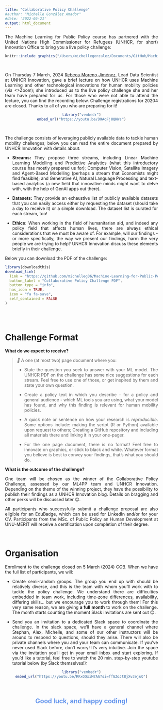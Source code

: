 ```yaml
---
title: "Collaborative Policy Challenge"
#author: "Michelle González Amador"
#date: '2022-09-21'
output: html_document
---
```

<style>
    body {
    text-align: justify}
</style>


The Machine Learning for Public Policy course has partnered with the United Nations High Commissioner for Refugees (UNHCR, for short) Innovation Office to bring you a live policy challenge:

<center>
```r
knitr::include_graphics("/Users/michellegonzalez/Documents/GitHub/Machine-Learning-for-Public-Policy/Images/policy_challenge_banner2.png")
```
</center>

<br>

On Thursday 7 March, 2024 [Rebeca Moreno Jiménez](https://www.weforum.org/people/rebeca-moreno-jimenez/), Lead Data Scientist at UNHCR Innovation, gave a brief lecture on how UNHCR uses Machine Learning and other technological innovations for human mobility policies (via <>Zoom); she introduced us to the live policy challenge she and her team have prepared for us. For those who were not able to attend the lecture, you can find the recording below. Challenge registrations for 20204 are closed. Thanks to all of you who are preparing for it! 

<center>
```r
library("vembedr")
embed_url("https://youtu.be/DOAqFjUQKWs")
```
</center>

<br>

The challenge consists of leveraging publicly available data to tackle human mobility challenges; below you can read the entire document prepared by UNHCR Innovation with details about:

- **Streams:**  They propose three streams, including Linear Machine Learning Modelling and Predictive Analytics (what this introductory course has mostly prepared us for); Computer Vision, Satellite Imagery and Agent-Based Modelling (perhaps a stream that Economists might find feasible); and Generative AI, Natural Language Processing and text-based analytics (a new field that innovative minds might want to delve with, with the help of GenAI apps out there). 

- **Datasets:** They provide an exhaustive list of publicly available datasets that you can easily access either by requesting the dataset (should take a day to receive it) or a simple download. The dataset list is curated for each stream, too!

- **Ethics:** When working in the field of humanitarian aid, and indeed any policy field that affects human lives, there are always ethical considerations that we must be aware of. For example, will our findings - or more specifically, the way we present our findings, harm the very people we are trying to help? UNHCR Innovation discuss these elements briefly in their challenge.

Below you can download the PDF of the challenge:
<br>

```r
library(downloadthis)
download_link(
  link = "https://github.com/michelleg06/Machine-Learning-for-Public-Policy/blob/main/AI%20challenge-%20UNHCR%20Innovation.pdf",
  button_label = "Collaborative Policy Challenge PDF",
  button_type = "info",
  has_icon = TRUE,
  icon = "fa fa-save",
  self_contained = FALSE
)

```

<br>
<br>

# Challenge Format


**What do we expect to receive?**


> *📝* A one (at most two) page document where you:
>
>    - State the question you seek to answer with your ML model. The UNHCR PDF on the challenge has some nice suggestions for each stream. Feel free to use one of those, or get inspired by them and state your own question.
>
>    - Create a policy text in which you describe - for a policy and general audience - which ML tools you are using, what your model has found, and why this finding is relevant for human mobility policies.
>
>    - A quick note or sentence on how your research is *reproducible*. Some options include: making the script (R or Python) available upon request to others; Creating a GitHub repository and including all materials there and linking it in your one-pager.
>
>    - For the one page document, there is no format! Feel free to innovate on graphics, or stick to black and white. Whatever format you believe is best to convey your findings, that's what you should do.
    


**What is the outcome of the challenge?**

One team will be chosen as the winner of the Collaborative Policy Challenge, assessed by our ML4PP team and UNHCR Innovation. Depending on the theme of the winning project, they have the possibility to publish their findings as a UNHCR Innovation blog. Details on bragging and other perks will be discussed later 😊. 

All participants who successfully submit a challenge proposal are also eligible for an EduBadge, which can be used for LinkedIn and/or for your CV. Participants from the MSc. of Public Policy an Human Development at UNU-MERIT will receive a certification upon completion of their degree. 

<br>

# Organisation


Enrollment to the challenge closed on 5 March (2024) COB. When we have the full list of participants, we will:

- Create semi-random groups. The group you end up with should be relatively diverse, and this is the team with whom you'll work with to tackle the policy challenge. We understand there are difficulties embedded in team work, including time-zone differences, availability, differing skills... but we encourage you to work through them! For this very same reason, we are giving **a full month** to work on the challenge. The month starts counting the moment Slack invitations are sent out 😉.

- Send you an invitation to a dedicated Slack space to coordinate the challenge. In the slack space, we'll have a general channel where Stephan, Alex, Michelle, and some of our other instructors will be around to respond to questions, should they arise. There will also be private channels where you and your team can communicate. If you've never used Slack before, don't worry! It's very intuitive. Join the space via the invitation you'll get in your email inbox and start exploring. If you'd like a tutorial, feel free to watch the 20 min. step-by-step youtube tutorial below (by Slack themselves!):

<center>
```r
library("vembedr")
embed_url("https://youtu.be/RRxQQxiM7AA?si=ffGZoJt8jXv3ejuQ")
```
</center>

<br>

<center>
<h2>
<strong>
<span style="color: cornflowerblue;">Good luck, and happy coding!</span>
</strong>
</h2>
</center>